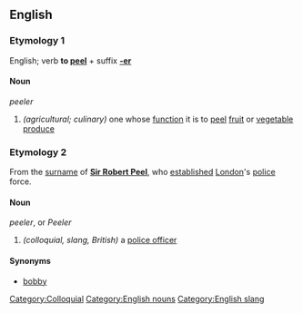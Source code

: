 ==English==
===Etymology 1===
English; verb '''to [[peel]]''' + suffix '''[[-er]]'''

====Noun====
''peeler''

# ''(agricultural; culinary)'' one whose [[function]] it is to [[peel]] [[fruit]] or [[vegetable]] [[produce]]

===Etymology 2===
From the [[surname]] of '''[[w:Robert Peel|Sir Robert Peel]]''', who [[establish]]ed [[London]]'s [[police]] force.

====Noun====
''peeler'', or ''Peeler''

# ''(colloquial, slang, British)'' a [[police officer]]

====Synonyms====
* [[bobby]]

[[Category:Colloquial]]
[[Category:English nouns]]
[[Category:English slang]]